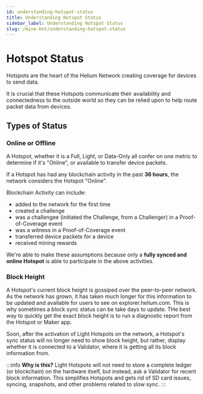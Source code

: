 ```yaml
---
id: understanding-hotspot-status
title: Understanding Hotspot Status
sidebar_label: Understanding Hotspot Status
slug: /mine-hnt/understanding-hotspot-status
---
```


# Hotspot Status


Hotspots are the heart of the Helium Network creating coverage for devices to
send data.

It is crucial that these Hotspots communicate their availability and
connectedness to the outside world so they can be relied upon to help route
packet data from devices.

## Types of Status

### Online or Offline

A Hotspot, whether it is a Full, Light, or Data-Only all confer on one metric to
determine if it's "Online", or available to transfer device packets.

If a Hotspot has had any blockchain activity in the past **36 hours**, the
network considers the Hotspot "Online".

Blockchain Activity can include:

- added to the network for the first time
- created a challenge
- was a challengee (initiated the Challenge, from a Challenger) in a
  Proof-of-Coverage event
- was a witness in a Proof-of-Coverage event
- transferred device packets for a device
- received mining rewards

We're able to make these assumptions because only a **fully synced and online
Hotspot** is able to participate in the above activities.

### Block Height

A Hotspot's current block height is gossiped over the peer-to-peer network. As
the network has grown, it has taken much longer for this information to be
updated and available for users to see on explorer.helium.com. This is why
sometimes a block sync status can be take days to update. THe best way to
quickly get the exact block height is to run a diagnostic report from the
Hotspot or Maker app.

Soon, after the activation of Light Hotspots on the network, a Hotspot's sync
status will no longer need to show block height, but rather, display whether it
is connected to a Validator, where it is getting all its block information from.

:::info **Why is this?** Light Hotspots will not need to store a complete ledger
(or blockchain) on the hardware itself, but instead, ask a Validator for recent
block information. This simplifies Hotspots and gets rid of SD card issues,
syncing, snapshots, and other problems related to slow sync. :::
